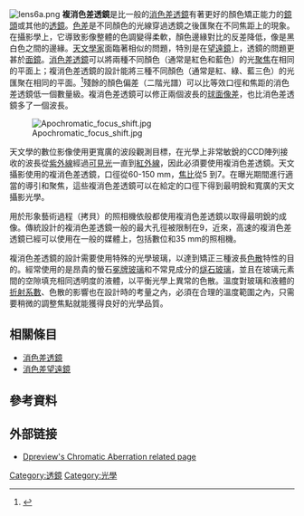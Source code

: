 {{roughtranslation|time=2020-03-23T10:21:25+00:00}}
[[File:lens6a.png|thumb]] 
'''複消色差透鏡'''是比一般的[[消色差透鏡|消色差透鏡]]有著更好的顏色矯正能力的[[鏡頭|鏡頭]]或其他的[[透鏡|透鏡]]。[[色差|色差]]是不同顏色的光線穿過透鏡之後匯聚在不同焦距上的現象。在攝影學上，它導致影像整體的色調變得柔軟，顏色邊緣對比的反差降低，像是黑白色之間的邊緣。[[天文學家|天文學家]]面臨著相似的問題，特別是在[[望遠鏡|望遠鏡]]上，透鏡的問題更甚於[[鏡子|面鏡]]。[[消色差透鏡|消色差透鏡]]可以將兩種不同顏色（通常是紅色和藍色）的光[[焦點|聚焦]]在相同的平面上；複消色差透鏡的設計能將三種不同顏色（通常是紅、綠、藍三色）的光匯聚在相同的平面。<ref>{{Cite web |url=http://stason.org/TULARC/recreation/photography/lenses-faq/31-What-do-APO-and-Apochromatic-mean.html |title=What do APO and Apochromatic mean? |accessdate=2007-11-18 |archive-date=2007-12-01 |archive-url=https://web.archive.org/web/20071201075425/http://stason.org/TULARC/recreation/photography/lenses-faq/31-What-do-APO-and-Apochromatic-mean.html |dead-url=no }}</ref>殘餘的顏色偏差（二階光譜）可以比等效口徑和焦距的消色差透鏡低一個數量級。複消色差透鏡可以修正兩個波長的[[球面像差|球面像差]]，也比消色差透鏡多了一個波長。

[[File:Apochromatic_focus_shift.jpg|thumb]]

天文學的數位影像使用更寬廣的波段觀測目標，在光學上非常敏銳的CCD陣列接收的波長從[[紫外線|紫外線]]經過[[可見光|可見光]]一直到[[紅外線|紅外線]]，因此必須要使用複消色差透鏡。天文攝影使用的複消色差透鏡，口徑從60-150 mm，[[焦比|焦比]]從{{f/}}5 到{{f/}}7。在曝光期間進行適當的導引和聚焦，這些複消色差透鏡可以在給定的口徑下得到最明銳和寬廣的天文攝影光學。

用於形象藝術過程（拷貝）的照相機依般都使用複消色差透鏡以取得最明銳的成像。傳統設計的複消色差透鏡一般的最大孔徑被限制在{{f/}}9，近來，高速的複消色差透鏡已經可以使用在一般的媒體上，包括數位和35 mm的照相機。

複消色差透鏡的設計需要使用特殊的光學玻璃，以達到矯正三種波長[[色散|色散]]特性的目的。經常使用的是昂貴的螢石[[冕牌玻璃|冕牌玻璃]]和不常見成分的[[燧石玻璃|燧石玻璃]]，並且在玻璃元素間的空隙填充相同透明度的液體，以平衡光學上異常的色散。溫度對玻璃和液體的[[折射率|折射系數]]、色散的影響也在設計時的考量之內，必須在合理的溫度範圍之內，只需要稍微的調整焦點就能獲得良好的光學品質。

== 相關條目 ==
*[[消色差透鏡|消色差透鏡]]
*[[消色差望遠鏡|消色差望遠鏡]]

== 參考資料 ==
<references/>

==外部链接==
*[http://www.dpreview.com/learn/?/Glossary/Optical/chromatic_aberration_01.htm Dpreview's Chromatic Aberration related page]{{Wayback|url=http://www.dpreview.com/learn/?%2FGlossary%2FOptical%2Fchromatic_aberration_01.htm |date=20200527142004 }}

{{Authority control}}
[[Category:透鏡|Category:透鏡]]
[[Category:光學|Category:光學]]
